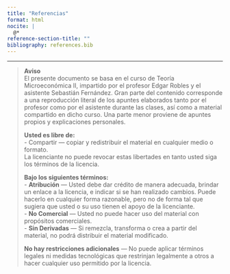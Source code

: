 ```yaml
---
title: "Referencias"
format: html
nocite: |
  @*
reference-section-title: "" 
bibliography: references.bib
---
```


::: {#refs}
:::

---


> **Aviso**\
> El presente documento se basa en el curso de Teoría Microeconómica II, impartido por el profesor Edgar Robles y el asistente Sebastián Fernández. Gran parte del contenido corresponde a una reproducción literal de los apuntes elaborados tanto por el profesor como por el asistente durante las clases, así como a material compartido en dicho curso. Una parte menor proviene de apuntes propios y explicaciones personales.
>
> **Usted es libre de:**\
> - Compartir — copiar y redistribuir el material en cualquier medio o formato.\
> La licenciante no puede revocar estas libertades en tanto usted siga los términos de la licencia.
>
> **Bajo los siguientes términos:**\
> - **Atribución** — Usted debe dar crédito de manera adecuada, brindar un enlace a la licencia, e indicar si se han realizado cambios. Puede hacerlo en cualquier forma razonable, pero no de forma tal que sugiera que usted o su uso tienen el apoyo de la licenciante.\
> - **No Comercial** — Usted no puede hacer uso del material con propósitos comerciales.\
> - **Sin Derivadas** — Si remezcla, transforma o crea a partir del material, no podrá distribuir el material modificado.
>
> **No hay restricciones adicionales** — No puede aplicar términos legales ni medidas tecnológicas que restrinjan legalmente a otros a hacer cualquier uso permitido por la licencia.
